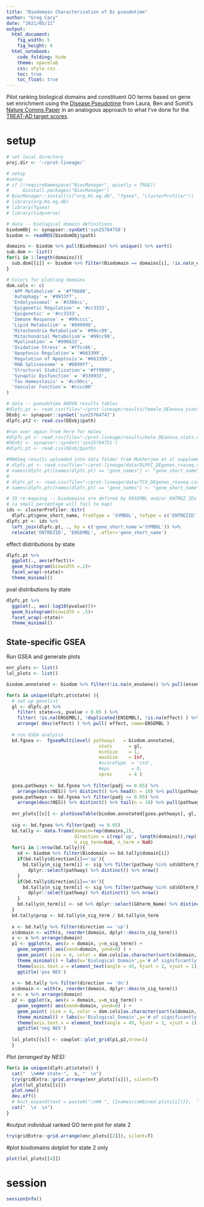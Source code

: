 ```yaml
---
title: "Biodomain Characterization of Dz pseudotime"
author: "Greg Cary"
date: "2021/05/11"
output: 
  html_document: 
    fig_width: 5
    fig_height: 4
  html_notebook:
    code_folding: hide
    theme: spacelab
    css: style.css
    toc: true
    toc_float: true
---
```


Pilot ranking biological domains and constituent GO terms based on gene set enrichment using the [Disease Pseudotime](https://www.synapse.org/#!Synapse:syn23262420){target="_blank"} from Laura, Ben and Sumit's [Nature Comms Paper](https://www.nature.com/articles/s41467-020-19622-y){target="_blank"} in an analogous approach to what I've done for the [TREAT-AD target scores](https://www.synapse.org/#!Synapse:syn25575156/tables/){target="_blank"}.

# setup
```r
# set local directory
proj.dir <- '~/prot-lineage/'

# setup
#setup
# if (!requireNamespace("BiocManager", quietly = TRUE))
#     Ωinstall.packages("BiocManager")
# BiocManager::install(c("org.Hs.eg.db", "fgsea", "clusterProfiler"))
# library(org.Hs.eg.db)
# library(fgsea)
# library(tidyverse)

# data -- biological domain definitions
biodomObj <- synapser::synGet('syn25764758')
biodom <- readRDS(biodomObj$path)

domains <- biodom %>% pull(Biodomain) %>% unique() %>% sort()
sub.dom <- list()
for(i in 1:length(domains)){ 
  sub.dom[[i]] <- biodom %>% filter(Biodomain == domains[i], !is.na(n_ensGene))
}

# Colors for plotting domains
dom.cols <- c(
  'APP Metabolism' = '#ff6600',
  'Autophagy' = '#9933ff',
  'Endolysosomal' = '#3366cc',
  'Epigenetic Regulation' = '#cc3333',
  'Epigenetic' = '#cc3333',
  'Immune Response' = '#99cccc',
  'Lipid Metabolism' = '#999999', 
  'Mitochondria Metabolism'= '#99cc99', 
  'Mitochondrial Metabolism'= '#99cc99', 
  'Myelination' = '#996633',
  'Oxidative Stress' = '#ffcc66',
  'Apoptosis Regulation'= '#663399', 
  'Regulation of Apoptosis'= '#663399', 
  'RNA Spliceosome' = '#0099ff',
  'Structural Stabilization'= '#ff9999', 
  'Synaptic Dysfunction' = '#339933',
  'Tau Homeostasis' = '#cc99cc',
  'Vascular Function'= '#cccc00'
)

# data -- pseudotime ANOVA results tables
#dlpfc.pt <- read_csv(file="~/prot-lineage/results/female_DEanova_stats.csv") 
DEobj <- synapser::synGet('syn25764747')
dlpfc.pt2 <- read.csv(DEobj$path)

#run over again from here for males
#dlpfc.pt <- read_csv(file="~/prot-lineage/results/male_DEanova_stats.csv") 
#DEobj <- synapser::synGet('syn25764751')
#dlpfc.pt <- read.csv(DEobj$path) 

#RNASeq results uploaded into data folder from Mukherjee et al supplementary material
# dlpfc.pt <- read.csv(file="~/prot-lineage/data/DLPFC_DEgenes_rnaseq.csv")
# names(dlpfc.pt)[names(dlpfc.pt) == "gene_names"] <- "gene_short_name"
# 
# dlpfc.pt <- read.csv(file="~/prot-lineage/data/TCX_DEgenes_rnaseq.csv")
# names(dlpfc.pt)[names(dlpfc.pt) == "gene_names"] <- "gene_short_name"

# ID re-mapping -- biodomains are defined by ENSEMBL and/or ENTREZ IDs
# (a small percentage will fail to map)
ids <- clusterProfiler::bitr( 
  dlpfc.pt$gene_short_name, fromType = 'SYMBOL', toType = c('ENTREZID','ENSEMBL'), OrgDb='org.Hs.eg.db' )
dlpfc.pt <- ids %>% 
  left_join(dlpfc.pt, ., by = c('gene_short_name'='SYMBOL')) %>% 
  relocate('ENTREZID', 'ENSEMBL', .after='gene_short_name')
```

effect distributions by state
```r
dlpfc.pt %>% 
  ggplot(., aes(effect))+
  geom_histogram(binwidth =.1)+
  facet_wrap(~state)+
  theme_minimal()
```
pval distributions by state
```r
dlpfc.pt %>% 
  ggplot(., aes(-log10(pvalue)))+
  geom_histogram(binwidth = .5)+
  facet_wrap(~state)+
  theme_minimal()
```

## State-specific GSEA {.tabset}
Run GSEA and generate plots
```r
enr_plots <- list()
lol_plots <- list()

biodom.annotated <- biodom %>% filter(!is.na(n_ensGene)) %>% pull(ensembl_id, name=GOterm_Name)

for(s in unique(dlpfc.pt$state) ){
  # set up genelist
  gl <- dlpfc.pt %>% 
    filter( state==s, pvalue < 0.05 ) %>% 
    filter( !is.na(ENSEMBL), !duplicated(ENSEMBL), !is.na(effect) ) %>% 
    arrange( desc(effect) ) %>% pull( effect, name=ENSEMBL )
  
  # run GSEA analysis
  bd.fgsea <-  fgseaMultilevel( pathways   = biodom.annotated,
                                  stats      = gl,
                                  minSize    = 1,
                                  maxSize    = Inf,
                                  #scoreType  = 'std',
                                  #eps        = 0,
                                  nproc      = 4 )
  
  gsea.pathways <- bd.fgsea %>% filter(padj <= 0.05) %>%
    arrange(desc(NES)) %>% distinct() %>% head(n = 10) %>% pull(pathway)
  gsea.pathways <- bd.fgsea %>% filter(padj <= 0.05) %>%
    arrange(desc(NES)) %>% distinct() %>% tail(n = 10) %>% pull(pathway) %>% c(gsea.pathways, .) %>% unique()
  
  enr_plots[[s]] <- plotGseaTable(biodom.annotated[gsea.pathways], gl, bd.fgsea, render = FALSE) 
  
  sig <- bd.fgsea %>% filter(padj <= 0.05)
  bd.tally <- data.frame(domain=rep(domains,2), 
                         direction = c(rep('up', length(domains)),rep('dn', length(domains))) , 
                         n_sig_term=NaN, n_term = NaN)
  for(i in 1:nrow(bd.tally)){
    sd <- biodom %>% filter(Biodomain == bd.tally$domain[i]) 
    if(bd.tally$direction[i]=='up'){
      bd.tally$n_sig_term[i] <- sig %>% filter(pathway %in% sd$GOterm_Name, NES > 0) %>% 
        dplyr::select(pathway) %>% distinct() %>% nrow()
    }
    if(bd.tally$direction[i]=='dn'){
      bd.tally$n_sig_term[i] <- sig %>% filter(pathway %in% sd$GOterm_Name, NES < 0) %>% 
        dplyr::select(pathway) %>% distinct() %>% nrow()
    }
    bd.tally$n_term[i] <- sd %>% dplyr::select(GOterm_Name) %>% distinct() %>% nrow()
  }
  bd.tally$prop <- bd.tally$n_sig_term / bd.tally$n_term
  
  x <- bd.tally %>% filter(direction == 'up')
  x$domain <- with(x, reorder(domain, dplyr::desc(n_sig_term))) 
  x <- x %>% arrange(domain)
  p1 <- ggplot(x, aes(x = domain, y=n_sig_term)) +
    geom_segment( aes(xend=domain, yend=0) ) +
    geom_point( size = 4, color = dom.cols[as.character(sort(x$domain, decreasing =F))] ) + 
    theme_minimal() + labs(x='Biological Domain',y='# of significantly enriched GO terms') +
    theme(axis.text.x = element_text(angle = 45, hjust = 1, vjust = 1)) +
    ggtitle('pos NES')
  
  x <- bd.tally %>% filter(direction == 'dn')
  x$domain <- with(x, reorder(domain, dplyr::desc(n_sig_term))) 
  x <- x %>% arrange(domain)
  p2 <- ggplot(x, aes(x = domain, y=n_sig_term)) +
    geom_segment( aes(xend=domain, yend=0) ) +
    geom_point( size = 4, color = dom.cols[as.character(sort(x$domain, decreasing =F))] ) + 
    theme_minimal() + labs(x='Biological Domain',y='# of significantly enriched GO terms') +
    theme(axis.text.x = element_text(angle = 45, hjust = 1, vjust = 1)) +
    ggtitle('neg NES')
  
  lol_plots[[s]] <- cowplot::plot_grid(p1,p2,nrow=1)
  }


```

*Plot (arranged by NES):*
```r

for(s in unique(dlpfc.pt$state)) {
  cat("  \n### state:",  s, "  \n")
  try(gridExtra::grid.arrange(enr_plots[[s]]), silent=T)
  plot(lol_plots[[s]])
  plot.new()
  dev.off()
  # knit_expand(text = paste0("\n## ", {{names(combined.plots[i])}},  "\n  ")
  cat("  \n  \n")  
}


```
#output individual ranked GO term plot for state 2
```r
try(gridExtra::grid.arrange(enr_plots[[2]]), silent=T)

```
#plot biodomains dotplot for state 2 only
```r
plot(lol_plots[[4]])
```

# session
```r
sessionInfo() 
```

